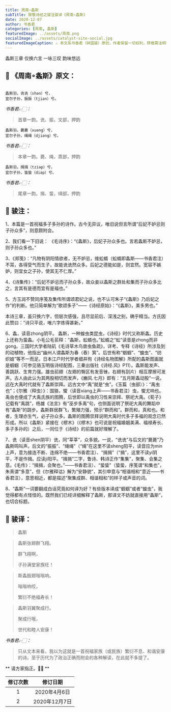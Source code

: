 ```yaml
---
title: 周南∘螽斯
subTitle: 致敬诗经之骏注骏译《周南∘螽斯》 
date: 2020-12-07 
author: 书香君
categories: [周南, 螽斯]
featuredImage: ../assets/周南.png
socialImage: ../assets/catalyst-site-social.jpg
featuredImageCaption: ⚠️️ 本文系书香君（钟国骏）原创，作者保留一切权利，转载需注明出处。
---
```


螽斯三章
仅换六言
一咏三叹
韵味悠远

## 🌼 《周南∘螽斯》原文：
```

螽斯羽，诜诜（shən）兮，
宜尔子孙，振振（tjiən）兮。

```
*书香君👉🏻：* 

> 首章一韵。诜、振，文部，押韵

```
螽斯羽，薨薨（xuəng）兮，
宜尔子孙，绳绳（djiəng）兮。

```
*书香君👉🏻：* 

> 本章一韵。薨、绳，蒸部，押韵

```
螽斯羽，揖揖（tziəp）兮，
宜尔子孙，蛰蛰（diəp）兮。

```
*书香君👉🏻：* 

> 尾章一韵。揖、蛰，缉部，押韵

## 🍁️ 骏注：

1、本篇是一首祝福多子多孙的诗作。古今无异议，唯旧说但言所谓“后妃不妒忌则子孙众多”，则意颇附会。

2、我们看一下旧说：
《毛诗序》：“《螽斯》，后妃子孙众多也。言若螽斯不妒忌，则子孙众多也。”

3、《郑笺》：“凡物有阴阳情欲者，无不妒忌，维蚣蝑（蚣蝑即螽斯——书香君注）不耳，各得受气而生子，故能诜诜然众多。后妃之德能如是，则宜然。宽容不嫉妒，则宜女之子孙，使其无不仁厚。”

4、《诗集传》：“后妃不妒忌而子孙众多，故众妾以螽斯之群处和集而子孙众多比之，言其有是德而宜有是福也。”

5、方玉润不赞同序笺及集传所谓颂君妃之说，也不认可朱子“《螽斯》乃后妃之作”的判断。他只简单解为“歌颂多子”——《诗经原始》：“《螽斯》，美多男也。”

本诗三章，虽只换六字，但层次感强，且尽显前后、深浅之别，确乎精当。方氏因此赞曰：“诗只平说，唯六字炼得甚新。”

6、螽，读音zhong阴平。
螽斯，一种蝗虫类昆虫，《诗经》时代又称斯螽。历史上还称为蛰螽。小毛公毛苌释：“螽斯，蚣蝑也。”蚣蝑之“蚣”读音是zhong而非gong。三国时大学者陆矶《毛诗草木鸟兽虫鱼疏》，详考、专释《诗经》所涉及到的动植物，他指出“幽州人谓螽斯为春（舂）箕”。后世有称“蝈蝈”、“蝗虫”、“纺织娘”等不一而足。日本江户时代学者细井徇《诗经名物图解》所配的螽斯图画就是蝈蝈（可参见骆玉明版诗经配图，三秦出版社《诗经.风》P11）。螽斯能发声、善跳跃、生育力强。雄虫前翅（左翅的臀区有发音锉，右翅有刮片）相互摩擦可发声。古人由此认为其两股相切而发声，《豳风.七月》即有：“五月斯螽动股”一说。远在大禹时代就有了螽斯崇拜。远古文中“禹”就是“虫”。《玉篇（虫部）》：“禹虫也”；《尔雅（释虫）》：国貉，蠁（读音xiang上声——书香君注）虫，蠁尤响也。禹虫也便成了大禹氏族的图腾，后世即以禹虫的习性来崇拜、祭祀大禹。《荀子》记载有“禹跳”，杨雄《法言》有“巫步多禹”句，也侧面说明了祭祀大禹的舞蹈中有“螽斯”的跳步。螽斯群居群飞，繁殖力强，预示“群而和”。群而和，真和也。和者，生理亦生气，必子孙众多。螽斯的图腾崇拜说明大禹时代多子多福的观念已然形成。所以《螽斯》紧接在《樛木》（《樛木》也可说是祝福婚姻美满、福禄寿长、多子多孙的）之后，一同位于《诗经》的前篇就好理解了。

7、诜（读音shen阴平）诜，同“莘莘”，众多貌。一说，“诜诜”与后文的“薨薨”乃螽斯鸣叫声。后文的“振振”、“绳绳”（“绳”在这里不读sheng阳平，读音应为min上声，意为接连不断、连绵不绝——书香君注）、“揖揖”（“揖”，这里不读yi阴平，不是作揖。应读ji阳平。“揖揖”二字，鲁诗、韩诗正作“集集”，聚集、会集之意。《毛传》：“揖揖，会聚也。”——书香君注）、“蛰蛰”（蛰蛰，序笺谓“和集也”，朱熹谓“多意”，但《尔雅释诂》解为“安静貌”，其引申意与“相谐相和”意近——书香君注），意思相近，都是描述“聚集成群、相谐相和”的样子或声音的词。

8、“螽斯”一词要翻成白话究竟如何译为好？有些版本译成“蝈蝈”或者“蝗虫”，我觉得都有点怪怪的。既然我们已经详细解释了螽斯，那译文不妨就直接用“螽斯”，也切合标题。

## 🍁️ 骏译：

> 螽斯

> 螽斯张翅群飞翔。
> 
> 群飞翔啊，
> 
> 子孙满堂家族旺！

> 斯螽振翅嗡嗡响。
> 
> 嗡嗡响哎，
> 
> 繁衍不绝福寿长！

> 螽斯羽翼聚成行。
> 
> 聚成行哦，
> 
> 世代和睦人安康！

*书香君👉🏻：* 

> 只从文本来看，我以为这就是一首祝福家族（或民族）繁衍不息、和谐安康的诗。至于历代为了政治正确而附会的各种解读，在此就不多提了。

** 请方家指正。🙏🏻 **

| 修订次数      | 修订日期 | 
|   :----: |    :----:   | 
| 1    | 2020年4月6日       | 
| 2    | 2020年12月7日       | 
